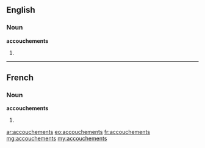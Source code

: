 ==English==

===Noun===
'''accouchements'''

# {{plural of|[[accouchement]]}}

----

==French==

===Noun===
'''accouchements''' {{m}}

# {{plural of|[[accouchement]]|lang=fr}}

[[ar:accouchements]]
[[eo:accouchements]]
[[fr:accouchements]]
[[mg:accouchements]]
[[my:accouchements]]